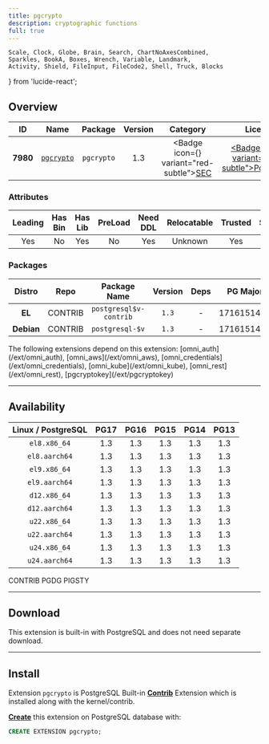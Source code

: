 ```yaml
---
title: pgcrypto
description: cryptographic functions
full: true
---
```


    Scale, Clock, Globe, Brain, Search, ChartNoAxesCombined,
    Sparkles, BookA, Boxes, Wrench, Variable, Landmark,
    Activity, Shield, FileInput, FileCode2, Shell, Truck, Blocks
} from 'lucide-react';

## Overview

| <TooltipIconButton tooltip="Extension unique identifier" side="top">ID</TooltipIconButton> | <TooltipIconButton tooltip="Extension name" side="top">Name</TooltipIconButton> | <TooltipIconButton tooltip="Package name for installation" side="top">Package</TooltipIconButton> | <TooltipIconButton tooltip="Latest available extension version" side="top">Version</TooltipIconButton> | <TooltipIconButton tooltip="Extension category" side="top">Category</TooltipIconButton> | <TooltipIconButton tooltip="Open source license" side="top">License</TooltipIconButton> | <TooltipIconButton tooltip="Programming language" side="top">Lang</TooltipIconButton> |
|:--------:|:--------:|:----------:|:--------------:|:---------------------------------------:|:------------------------------------------------------:|:----:|
| **7980** | [`pgcrypto`](https://www.postgresql.org/docs/current/pgcrypto.html) | `pgcrypto` | 1.3 | <Badge icon={<Shield />} variant="red-subtle"><a href="/ext/sec" className="no-underline">SEC</a></Badge> | <a href="/ext/list/license#postgresql" className="no-underline"><Badge icon={<Scale />} variant="blue-subtle">PostgreSQL</Badge></a> | <a href="/ext/list/lang#c"><Badge icon={<FileCode2 />} variant="blue-subtle">C</Badge></a> |

### Attributes

| <TooltipIconButton tooltip="The Primary Leading extension in the Package" side="top">Leading</TooltipIconButton> | <TooltipIconButton tooltip="Contains binary utils" side="top">Has Bin</TooltipIconButton> | <TooltipIconButton tooltip="Contains .so shared library files" side="top">Has Lib</TooltipIconButton> | <TooltipIconButton tooltip="Requires preloading via shared_preload_libraries" side="top">PreLoad</TooltipIconButton> | <TooltipIconButton tooltip="Requires CREATE EXTENSION DDL command" side="top">Need DDL</TooltipIconButton> | <TooltipIconButton tooltip="Can be installed in any schema" side="top">Relocatable</TooltipIconButton> | <TooltipIconButton tooltip="Can be created by non-superuser" side="top">Trusted</TooltipIconButton> | <TooltipIconButton tooltip="Schemas used by this extension" side="top">Schemas</TooltipIconButton> |
|:-------:|:-------:|:-------:|:-------:|:--------:|:-----------:|:-------:|:-------:|
| Yes | No | Yes | No | Yes | Unknown | Yes | - |

### Packages

| <TooltipIconButton tooltip="Linux distribution family, EL or Debian" side="top">Distro</TooltipIconButton> | <TooltipIconButton tooltip="Package repository" side="top">Repo</TooltipIconButton> | <TooltipIconButton tooltip="The RPM/DEB Package Name Pattern (replace $v with real pg major)" side="top">Package Name</TooltipIconButton> | <TooltipIconButton tooltip="Latest package version" side="top">Version</TooltipIconButton> | <TooltipIconButton tooltip="RPM/DEB Package dependencies" side="top">Deps</TooltipIconButton> | <TooltipIconButton tooltip="Available in these PostgreSQL Major Versions" side="top">PG Major</TooltipIconButton> |
|:----------:|:--------:|:------------------------:|:-----------:|:------------:|:------------------:|
|   **EL**   | <Badge variant="green-subtle"><span className="font-bold">CONTRIB</span></Badge> | `postgresql$v-contrib` | `1.3` | - | <Badge variant="green-subtle">17</Badge><Badge variant="green-subtle">16</Badge><Badge variant="green-subtle">15</Badge><Badge variant="green-subtle">14</Badge><Badge variant="green-subtle">13</Badge> |
| **Debian** | <Badge variant="green-subtle"><span className="font-bold">CONTRIB</span></Badge> | `postgresql-$v` | `1.3` | - | <Badge variant="green-subtle">17</Badge><Badge variant="green-subtle">16</Badge><Badge variant="green-subtle">15</Badge><Badge variant="green-subtle">14</Badge><Badge variant="green-subtle">13</Badge> |


<Callout title="Dependent Extensions" type="info">
    The following extensions depend on this extension: [omni_auth](/ext/omni_auth), [omni_aws](/ext/omni_aws), [omni_credentials](/ext/omni_credentials), [omni_kube](/ext/omni_kube), [omni_rest](/ext/omni_rest), [pgcryptokey](/ext/pgcryptokey)
</Callout>


------

## Availability

| <TooltipIconButton tooltip="Linux Distro Arch / PostgreSQL Major Version" side="top">Linux / PostgreSQL </TooltipIconButton> | **PG17** | **PG16** | **PG15** | **PG14** | **PG13** |
|:-----:|:-----:|:-----:|:-----:|:-----:|:-----:|
| `el8.x86_64` | <Badge variant="green-subtle">1.3</Badge> | <Badge variant="green-subtle">1.3</Badge> | <Badge variant="green-subtle">1.3</Badge> | <Badge variant="green-subtle">1.3</Badge> | <Badge variant="green-subtle">1.3</Badge> |
| `el8.aarch64` | <Badge variant="green-subtle">1.3</Badge> | <Badge variant="green-subtle">1.3</Badge> | <Badge variant="green-subtle">1.3</Badge> | <Badge variant="green-subtle">1.3</Badge> | <Badge variant="green-subtle">1.3</Badge> |
| `el9.x86_64` | <Badge variant="green-subtle">1.3</Badge> | <Badge variant="green-subtle">1.3</Badge> | <Badge variant="green-subtle">1.3</Badge> | <Badge variant="green-subtle">1.3</Badge> | <Badge variant="green-subtle">1.3</Badge> |
| `el9.aarch64` | <Badge variant="green-subtle">1.3</Badge> | <Badge variant="green-subtle">1.3</Badge> | <Badge variant="green-subtle">1.3</Badge> | <Badge variant="green-subtle">1.3</Badge> | <Badge variant="green-subtle">1.3</Badge> |
| `d12.x86_64` | <Badge variant="green-subtle">1.3</Badge> | <Badge variant="green-subtle">1.3</Badge> | <Badge variant="green-subtle">1.3</Badge> | <Badge variant="green-subtle">1.3</Badge> | <Badge variant="green-subtle">1.3</Badge> |
| `d12.aarch64` | <Badge variant="green-subtle">1.3</Badge> | <Badge variant="green-subtle">1.3</Badge> | <Badge variant="green-subtle">1.3</Badge> | <Badge variant="green-subtle">1.3</Badge> | <Badge variant="green-subtle">1.3</Badge> |
| `u22.x86_64` | <Badge variant="green-subtle">1.3</Badge> | <Badge variant="green-subtle">1.3</Badge> | <Badge variant="green-subtle">1.3</Badge> | <Badge variant="green-subtle">1.3</Badge> | <Badge variant="green-subtle">1.3</Badge> |
| `u22.aarch64` | <Badge variant="green-subtle">1.3</Badge> | <Badge variant="green-subtle">1.3</Badge> | <Badge variant="green-subtle">1.3</Badge> | <Badge variant="green-subtle">1.3</Badge> | <Badge variant="green-subtle">1.3</Badge> |
| `u24.x86_64` | <Badge variant="green-subtle">1.3</Badge> | <Badge variant="green-subtle">1.3</Badge> | <Badge variant="green-subtle">1.3</Badge> | <Badge variant="green-subtle">1.3</Badge> | <Badge variant="green-subtle">1.3</Badge> |
| `u24.aarch64` | <Badge variant="green-subtle">1.3</Badge> | <Badge variant="green-subtle">1.3</Badge> | <Badge variant="green-subtle">1.3</Badge> | <Badge variant="green-subtle">1.3</Badge> | <Badge variant="green-subtle">1.3</Badge> |

<Badge variant="green-subtle"><span className="font-black">CONTRIB</span></Badge> <Badge variant="blue-subtle"><span className="font-black">PGDG</span></Badge> <Badge variant="amber-subtle"><span className="font-black">PIGSTY</span></Badge>

------

## Download

This extension is built-in with PostgreSQL and does not need separate download.

------

## Install

Extension `pgcrypto` is PostgreSQL Built-in [**Contrib**](/ext/list/contrib) Extension which is installed along with the kernel/contrib.

[**Create**](/docs/pgsql/extension/create) this extension on PostgreSQL database with:

```sql
CREATE EXTENSION pgcrypto;
```



